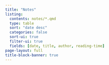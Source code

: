 ```yaml
---
title: "Notes"
listing: 
  contents: notes/*.qmd
  type: table
  sort: "date desc"
  categories: false
  sort-ui: true
  filter-ui: true
  fields: [date, title, author, reading-time] 
page-layout: full
title-block-banner: true
---
```

